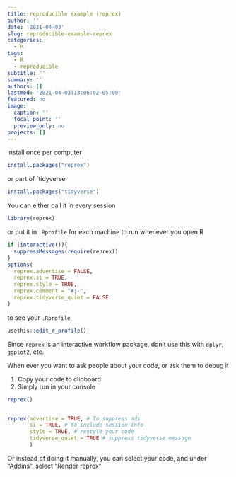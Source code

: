 ```yaml
---
title: reproducible example (reprex)
author: ''
date: '2021-04-03'
slug: reproducible-example-reprex
categories:
  - R
tags:
  - R
  - reproducible
subtitle: ''
summary: ''
authors: []
lastmod: '2021-04-03T13:06:02-05:00'
featured: no
image:
  caption: ''
  focal_point: ''
  preview_only: no
projects: []
---
```


install once per computer

```r
install.packages("reprex")
```
or part of `tidyverse

```r
install.packages("tidyverse")
```


You can either call it in every session 
```r
library(reprex)
```

or put it in `.Rprofile` for each machine to run whenever you open R

```r
if (interactive()){
  suppressMessages(require(reprex))
}
options(
  reprex.advertise = FALSE, 
  reprex.si = TRUE, 
  reprex.style = TRUE,
  reprex.comment = "#;-",
  reprex.tidyverse_quiet = FALSE
)
```


to see your `.Rprofile`

```r
usethis::edit_r_profile()
```

Since `reprex` is an interactive workflow package, don't use this with `dplyr`, `ggplot2`, etc.

When ever you want to ask people about your code, or ask them to debug it


 1. Copy your code to clipboard
 2. Simply run in your console

```r
reprex()


reprex(advertise = TRUE, # To suppress ads
       si = TRUE, # to include session info
       style = TRUE, # restyle your code
       tidyverse_quiet = TRUE # suppress tidyverse message
       )
```


Or instead of doing it manually, you can select your code, and under "Addins". select "Render reprex"

